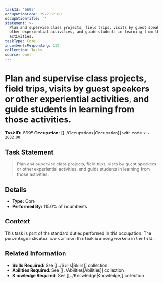 ```yaml
---
taskId: '6695'
occupationCode: 25-2032.00
occupationTitle: ''
statement: >-
  Plan and supervise class projects, field trips, visits by guest speakers or
  other experiential activities, and guide students in learning from those
  activities.
taskType: Core
incumbentsResponding: 115
collection: Tasks
source: onet
---
```

# Plan and supervise class projects, field trips, visits by guest speakers or other experiential activities, and guide students in learning from those activities.

**Task ID:** 6695
**Occupation:** [[../Occupations|Occupation]] with code `25-2032.00`

## Task Statement

> Plan and supervise class projects, field trips, visits by guest speakers or other experiential activities, and guide students in learning from those activities.

## Details

- **Type:** Core
- **Performed By:** 115.0% of incumbents

## Context

This task is part of the standard duties performed in this occupation. The percentage indicates how common this task is among workers in the field.

## Related Information

- **Skills Required:** See [[../Skills|Skills]] collection
- **Abilities Required:** See [[../Abilities|Abilities]] collection
- **Knowledge Required:** See [[../Knowledge|Knowledge]] collection
